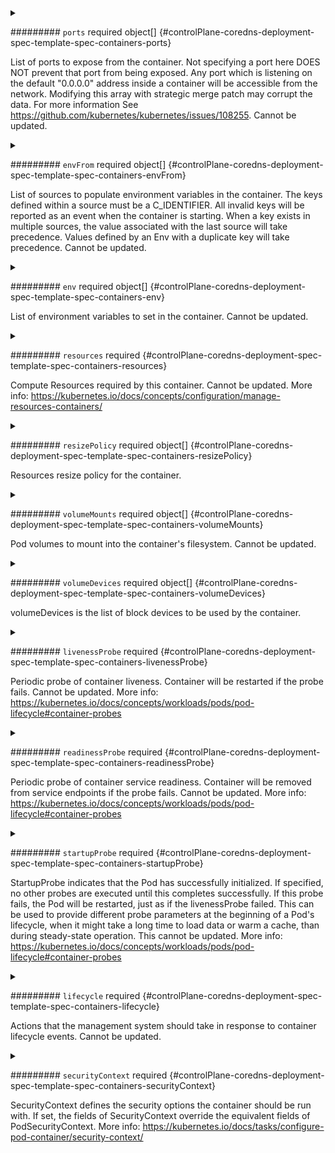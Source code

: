 

<PartialName />


<PartialImage />


<PartialCommand />


<PartialArgs />


<PartialWorkingdir />



<details className="config-field" data-expandable="true">
<summary>

######### `ports` <span className="config-field-required" data-required="false">required</span> <span className="config-field-type">object[]</span> <span className="config-field-default"></span> <span className="config-field-enum"></span> {#controlPlane-coredns-deployment-spec-template-spec-containers-ports}

List of ports to expose from the container. Not specifying a port here
DOES NOT prevent that port from being exposed. Any port which is
listening on the default "0.0.0.0" address inside a container will be
accessible from the network.
Modifying this array with strategic merge patch may corrupt the data.
For more information See https://github.com/kubernetes/kubernetes/issues/108255.
Cannot be updated.

</summary>

<PartialPortsreference />


</details>



<details className="config-field" data-expandable="true">
<summary>

######### `envFrom` <span className="config-field-required" data-required="false">required</span> <span className="config-field-type">object[]</span> <span className="config-field-default"></span> <span className="config-field-enum"></span> {#controlPlane-coredns-deployment-spec-template-spec-containers-envFrom}

List of sources to populate environment variables in the container.
The keys defined within a source must be a C_IDENTIFIER. All invalid keys
will be reported as an event when the container is starting. When a key exists in multiple
sources, the value associated with the last source will take precedence.
Values defined by an Env with a duplicate key will take precedence.
Cannot be updated.

</summary>

<PartialEnvfromreference />


</details>



<details className="config-field" data-expandable="true">
<summary>

######### `env` <span className="config-field-required" data-required="false">required</span> <span className="config-field-type">object[]</span> <span className="config-field-default"></span> <span className="config-field-enum"></span> {#controlPlane-coredns-deployment-spec-template-spec-containers-env}

List of environment variables to set in the container.
Cannot be updated.

</summary>

<PartialEnvreference />


</details>



<details className="config-field" data-expandable="true">
<summary>

######### `resources` <span className="config-field-required" data-required="false">required</span> <span className="config-field-type"></span> <span className="config-field-default"></span> <span className="config-field-enum"></span> {#controlPlane-coredns-deployment-spec-template-spec-containers-resources}

Compute Resources required by this container.
Cannot be updated.
More info: https://kubernetes.io/docs/concepts/configuration/manage-resources-containers/

</summary>

<PartialResourcesreference />


</details>



<details className="config-field" data-expandable="true">
<summary>

######### `resizePolicy` <span className="config-field-required" data-required="false">required</span> <span className="config-field-type">object[]</span> <span className="config-field-default"></span> <span className="config-field-enum"></span> {#controlPlane-coredns-deployment-spec-template-spec-containers-resizePolicy}

Resources resize policy for the container.

</summary>

<PartialResizepolicyreference />


</details>


<PartialRestartpolicy />



<details className="config-field" data-expandable="true">
<summary>

######### `volumeMounts` <span className="config-field-required" data-required="false">required</span> <span className="config-field-type">object[]</span> <span className="config-field-default"></span> <span className="config-field-enum"></span> {#controlPlane-coredns-deployment-spec-template-spec-containers-volumeMounts}

Pod volumes to mount into the container's filesystem.
Cannot be updated.

</summary>

<PartialVolumemountsreference />


</details>



<details className="config-field" data-expandable="true">
<summary>

######### `volumeDevices` <span className="config-field-required" data-required="false">required</span> <span className="config-field-type">object[]</span> <span className="config-field-default"></span> <span className="config-field-enum"></span> {#controlPlane-coredns-deployment-spec-template-spec-containers-volumeDevices}

volumeDevices is the list of block devices to be used by the container.

</summary>

<PartialVolumedevicesreference />


</details>



<details className="config-field" data-expandable="true">
<summary>

######### `livenessProbe` <span className="config-field-required" data-required="false">required</span> <span className="config-field-type"></span> <span className="config-field-default"></span> <span className="config-field-enum"></span> {#controlPlane-coredns-deployment-spec-template-spec-containers-livenessProbe}

Periodic probe of container liveness.
Container will be restarted if the probe fails.
Cannot be updated.
More info: https://kubernetes.io/docs/concepts/workloads/pods/pod-lifecycle#container-probes

</summary>

<PartialLivenessprobereference />


</details>



<details className="config-field" data-expandable="true">
<summary>

######### `readinessProbe` <span className="config-field-required" data-required="false">required</span> <span className="config-field-type"></span> <span className="config-field-default"></span> <span className="config-field-enum"></span> {#controlPlane-coredns-deployment-spec-template-spec-containers-readinessProbe}

Periodic probe of container service readiness.
Container will be removed from service endpoints if the probe fails.
Cannot be updated.
More info: https://kubernetes.io/docs/concepts/workloads/pods/pod-lifecycle#container-probes

</summary>

<PartialReadinessprobereference />


</details>



<details className="config-field" data-expandable="true">
<summary>

######### `startupProbe` <span className="config-field-required" data-required="false">required</span> <span className="config-field-type"></span> <span className="config-field-default"></span> <span className="config-field-enum"></span> {#controlPlane-coredns-deployment-spec-template-spec-containers-startupProbe}

StartupProbe indicates that the Pod has successfully initialized.
If specified, no other probes are executed until this completes successfully.
If this probe fails, the Pod will be restarted, just as if the livenessProbe failed.
This can be used to provide different probe parameters at the beginning of a Pod's lifecycle,
when it might take a long time to load data or warm a cache, than during steady-state operation.
This cannot be updated.
More info: https://kubernetes.io/docs/concepts/workloads/pods/pod-lifecycle#container-probes

</summary>

<PartialStartupprobereference />


</details>



<details className="config-field" data-expandable="true">
<summary>

######### `lifecycle` <span className="config-field-required" data-required="false">required</span> <span className="config-field-type"></span> <span className="config-field-default"></span> <span className="config-field-enum"></span> {#controlPlane-coredns-deployment-spec-template-spec-containers-lifecycle}

Actions that the management system should take in response to container lifecycle events.
Cannot be updated.

</summary>

<PartialLifecyclereference />


</details>


<PartialTerminationmessagepath />


<PartialTerminationmessagepolicy />


<PartialImagepullpolicy />



<details className="config-field" data-expandable="true">
<summary>

######### `securityContext` <span className="config-field-required" data-required="false">required</span> <span className="config-field-type"></span> <span className="config-field-default"></span> <span className="config-field-enum"></span> {#controlPlane-coredns-deployment-spec-template-spec-containers-securityContext}

SecurityContext defines the security options the container should be run with.
If set, the fields of SecurityContext override the equivalent fields of PodSecurityContext.
More info: https://kubernetes.io/docs/tasks/configure-pod-container/security-context/

</summary>

<PartialSecuritycontextreference />


</details>


<PartialStdin />


<PartialStdinonce />


<PartialTty />
